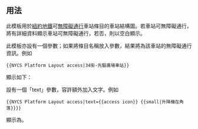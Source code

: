 {{Documentation subpage}}
<!-- Categories go at the bottom of this page and interwikis go in Wikidata. -->

{{template shortcut|NYCS PLA}}

== 用法 ==
此模板用於[[紐約地鐵]]可[[美國殘疾人法案|無障礙通行]]車站條目的車站結構圖。若車站可無障礙通行，將有詳細資料顯示車站可無障礙通行，若否，則以空白顯示。

此模板亦設有一個參數；如果將條目名稱放入參數，結果將為該車站的無障礙通行資訊。例如<pre>{{NYCS Platform Layout access|34街-先驅廣場車站}}</pre>顯示如下：

{{NYCS Platform Layout access|34街-先驅廣場車站}}

設有一個「text」參數，容許額外加入文字。例如
<pre>{{NYCS Platform Layout access|text={{access icon}} {{small|升降機在角落}}}}</pre>顯示為{{NYCS Platform Layout access|text={{access icon}} {{small|升降機在角落}}}}。